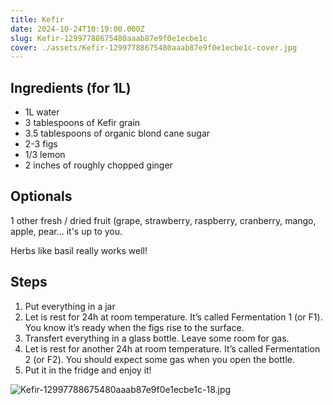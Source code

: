 ```yaml
---
title: Kefir
date: 2024-10-24T10:19:00.000Z
slug: Kefir-12997788675480aaab87e9f0e1ecbe1c
cover: ./assets/Kefir-12997788675480aaab87e9f0e1ecbe1c-cover.jpg
---
```


## Ingredients (for 1L)

- 1L water
- 3 tablespoons of Kefir grain
- 3.5 tablespoons of organic blond cane sugar
- 2-3 figs
- 1/3 lemon
- 2 inches of roughly chopped ginger

## Optionals

1 other fresh / dried fruit (grape, strawberry, raspberry, cranberry, mango, apple, pear... it's up
to you.

Herbs like basil really works well!

## Steps

1. Put everything in a jar
2. Let is rest for 24h at room temperature. It’s called Fermentation 1 (or F1). You know it’s ready
   when the figs rise to the surface.
3. Transfert everything in a glass bottle. Leave some room for gas.
4. Let is rest for another 24h at room temperature. It’s called Fermentation 2 (or F2). You should
   expect some gas when you open the bottle.
5. Put it in the fridge and enjoy it!

![Kefir-12997788675480aaab87e9f0e1ecbe1c-18.jpg](./assets/Kefir-12997788675480aaab87e9f0e1ecbe1c-18.jpg)
